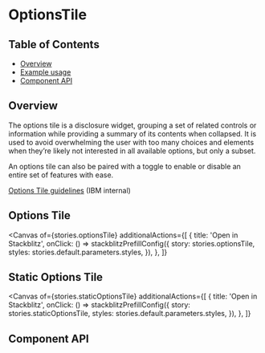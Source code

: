 
# OptionsTile

## Table of Contents

- [Overview](#overview)
- [Example usage](#example-usage)
- [Component API](#component-api)

## Overview

The options tile is a disclosure widget, grouping a set of related controls or
information while providing a summary of its contents when collapsed. It is used
to avoid overwhelming the user with too many choices and elements when they’re
likely not interested in all available options, but only a subset.

An options tile can also be paired with a toggle to enable or disable an entire
set of features with ease.

[Options Tile guidelines](https://pages.github.ibm.com/carbon/ibm-products/components/options-tile/usage)
(IBM internal)

## Options Tile

<Canvas
  of={stories.optionsTile}
  additionalActions={[
    {
      title: 'Open in Stackblitz',
      onClick: () =>
        stackblitzPrefillConfig({
          story: stories.optionsTile,
          styles: stories.default.parameters.styles,
        }),
    },
  ]}
></Canvas>

## Static Options Tile

<Canvas
  of={stories.staticOptionsTile}
  additionalActions={[
    {
      title: 'Open in Stackblitz',
      onClick: () =>
        stackblitzPrefillConfig({
          story: stories.staticOptionsTile,
          styles: stories.default.parameters.styles,
        }),
    },
  ]}
></Canvas>

## Component API

<Controls />
